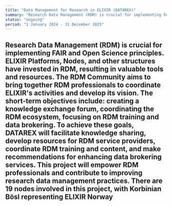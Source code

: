 ```yaml
---
title: "Data Management for Research in ELIXIR (DATAREX)"
summary: "Research Data Management (RDM) is crucial for implementing FAIR and Open Science principles. ELIXIR Platforms, Nodes, and other structures have invested in RDM, resulting in valuable tools and resources. The RDM Community aims to bring together RDM professionals to coordinate ELIXIR's activities and develop its vision..."
status: "ongoing"
period: "1 January 2024 - 31 December 2025"
---
```

Research Data Management (RDM) is crucial for implementing FAIR and Open Science principles. 
ELIXIR Platforms, Nodes, and other structures have invested in RDM, resulting in valuable tools and resources. 
The RDM Community aims to bring together RDM professionals to coordinate ELIXIR's activities and develop its vision.
The short-term objectives include:
creating a knowledge exchange forum,
coordinating the RDM ecosystem,
focusing on RDM training and data brokering.
To achieve these goals, DATAREX will facilitate knowledge sharing, develop resources for RDM service providers, coordinate RDM training and content, and make recommendations for enhancing data brokering services. 
This project will empower RDM professionals and contribute to improving research data management practices.
There are 19 nodes involved in this project, with Korbinian Bösl representing ELIXIR Norway
---
